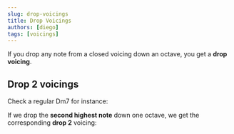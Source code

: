 ```yaml
---
slug: drop-voicings
title: Drop Voicings
authors: [diego]
tags: [voicings]
---
```


If you drop any note from a closed voicing down an octave, you get a **drop voicing**.

<Truncate/>

## Drop 2 voicings

Check a regular <Chord>Dm7</Chord> for instance:

<Piano notes="D3 F3 A3 C4" />

If we drop the **second highest note** down one octave, we get the corresponding **drop 2** voicing:

<Piano notes="A2, D3 F3 C4" />
